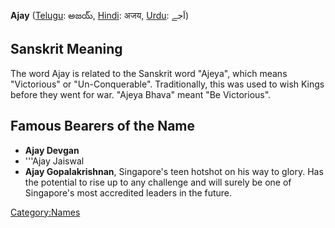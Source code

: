 '''Ajay''' ([[Telugu language|Telugu]]: అజయ్, [[Hindi]]: अजय, [[Urdu]]: اَجے)

== Sanskrit Meaning ==
The word Ajay is related to the Sanskrit word "Ajeya", which means "Victorious" or "Un-Conquerable". Traditionally, this was used to wish Kings before they went for war. "Ajeya Bhava" meant "Be Victorious".

==Famous Bearers of the Name==
*'''Ajay Devgan'''
*'''Ajay Jaiswal
*'''Ajay Gopalakrishnan''', Singapore's teen hotshot on his way to glory. Has the potential to rise up to any challenge and will surely be one of Singapore's most accredited leaders in the future.

[[Category:Names]]